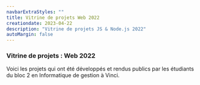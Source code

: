 ```yaml
---
navbarExtraStyles: ""
title: Vitrine de projets Web 2022
creationdate: 2023-04-22
description: "Vitrine de projets JS & Node.js 2022"
autoMargin: false
---
```


<Section className="pb-3">
  <Content>
    <h3 className="">Vitrine de projets : Web 2022</h3>
    <p className="pt-3 pb-3">
      Voici les projets qui ont été développés et rendus publics par les étudiants du bloc 2 en Informatique de gestion à Vinci.
    </p>
    <PublicProjectsView projectGroupName="Web2 2022" />
  </Content>
</Section>
